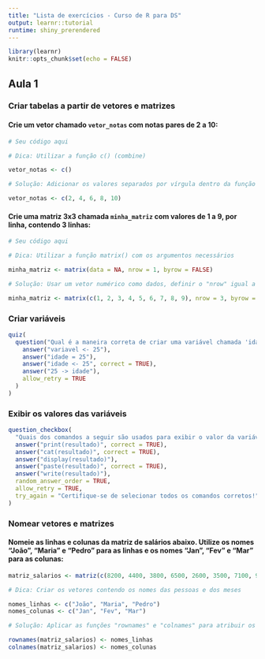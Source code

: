```yaml
---
title: "Lista de exercícios - Curso de R para DS"
output: learnr::tutorial
runtime: shiny_prerendered
---
```


```r
library(learnr)
knitr::opts_chunk$set(echo = FALSE)
```


## Aula 1

### Criar tabelas a partir de vetores e matrizes


#### Crie um vetor chamado `vetor_notas` com notas pares de 2 a 10:

```r
# Seu código aqui
```

```r
# Dica: Utilizar a função c() (combine)

vetor_notas <- c()
```

```r
# Solução: Adicionar os valores separados por vírgula dentro da função c()

vetor_notas <- c(2, 4, 6, 8, 10)
```

#### Crie uma matriz 3x3 chamada `minha_matriz` com valores de 1 a 9, por linha, contendo 3 linhas:

```r
# Seu código aqui
```

```r
# Dica: Utilizar a função matrix() com os argumentos necessários

minha_matriz <- matrix(data = NA, nrow = 1, byrow = FALSE)
```

```r
# Solução: Usar um vetor numérico como dados, definir o "nrow" igual a 3, e o "byrow" como verdadeiro

minha_matriz <- matrix(c(1, 2, 3, 4, 5, 6, 7, 8, 9), nrow = 3, byrow = TRUE)
```

### Criar variáveis


```r
quiz(
  question("Qual é a maneira correta de criar uma variável chamada 'idade' com valor 25?",
    answer("variavel <- 25"),
    answer("idade = 25"),
    answer("idade <- 25", correct = TRUE),
    answer("25 -> idade"),
    allow_retry = TRUE
  )
)
```

### Exibir os valores das variáveis

```r
question_checkbox(
  "Quais dos comandos a seguir são usados para exibir o valor da variável 'resultado'?",
  answer("print(resultado)", correct = TRUE),
  answer("cat(resultado)", correct = TRUE),
  answer("display(resultado)"),
  answer("paste(resultado)", correct = TRUE),
  answer("write(resultado)"),
  random_answer_order = TRUE,
  allow_retry = TRUE,
  try_again = "Certifique-se de selecionar todos os comandos corretos!"
)
```

### Nomear vetores e matrizes

#### Nomeie as linhas e colunas da matriz de salários abaixo. Utilize os nomes "João", "Maria" e "Pedro" para as linhas e os nomes "Jan", "Fev" e "Mar" para as colunas: 

```r
matriz_salarios <- matriz(c(8200, 4400, 3800, 6500, 2600, 3500, 7100, 9000, 5200), nrow = 3, byrow = TRUE)

```

```r
# Dica: Criar os vetores contendo os nomes das pessoas e dos meses

nomes_linhas <- c("João", "Maria", "Pedro")
nomes_colunas <- c("Jan", "Fev", "Mar")
```

```r
# Solução: Aplicar as funções "rownames" e "colnames" para atribuir os vetores contendo os nomes das linhas e colunas

rownames(matriz_salarios) <- nomes_linhas
colnames(matriz_salarios) <- nomes_colunas
```

